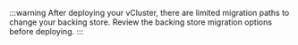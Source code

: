 :::warning 
After deploying your vCluster, there are limited migration paths to change your backing store. Review the backing store migration options before deploying.
:::

